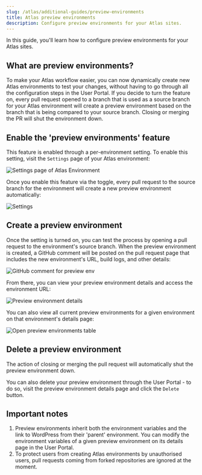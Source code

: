 ```yaml
---
slug: /atlas/additional-guides/preview-environments
title: Atlas preview environments
description: Configure preview environments for your Atlas sites.
---
```


In this guide, you'll learn how to configure preview environments for your Atlas sites. 

## What are preview environments?
To make your Atlas workflow easier, you can now dynamically create new Atlas environments to test your changes, without having to go through all the configuration steps in the User Portal.
If you decide to turn the feature on, every pull request opened to a branch that is used as a source branch for your Atlas environment will create a preview environment based on the branch that is being compared to your source branch. Closing or merging the PR will shut the environment down.


## Enable the 'preview environments' feature
This feature is enabled through a per-environment setting. To enable this setting, visit the `Settings` page of your Atlas environment:

![Settings page of Atlas Environment](./assets/img/preview-environments/settings.png)

Once you enable this feature via the toggle, every pull request to the source branch for the environment will create a new preview environment automatically:

![Settings](./assets/img/preview-environments/toggle.png)


## Create a preview environment
Once the setting is turned on, you can test the process by opening a pull request to the environment's source branch. When the preview environment is created, a GitHub comment will be posted on the pull request page that includes the new environment's URL, build logs, and other details:

![GitHub comment for preview env](./assets/img/preview-environments/pr.png)

From there, you can view your preview environment details and access the environment URL:

![Preview environment details](./assets/img/preview-environments/details.png)

You can also view all current preview environments for a given environment on that environment's details page:

![Open preview environments table](./assets/img/preview-environments/table.png)


## Delete a preview environment
The action of closing or merging the pull request will automatically shut the preview environment down.

You can also delete your preview environment through the User Portal - to do so, visit the preview environment details page and click the `Delete` button.

## Important notes
1. Preview environments inherit both the environment variables and the link to WordPress from their 'parent' environment. You can modify the environment variables of a given preview environment on its details page in the User Portal.
2. To protect users from creating Atlas environments by unauthorised users, pull requests coming from forked repositories are ignored at the moment.
